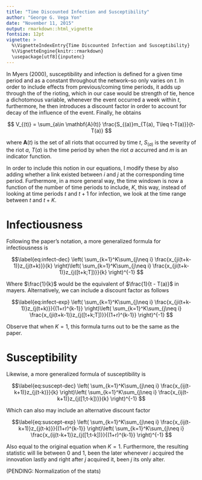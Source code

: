 ```yaml
---
title: "Time Discounted Infection and Susceptibility"
author: "George G. Vega Yon"
date: "November 11, 2015"
output: rmarkdown::html_vignette
fontsize: 12pt
vignette: >
  %\VignetteIndexEntry{Time Discounted Infection and Susceptibility}
  %\VignetteEngine{knitr::rmarkdown}
  \usepackage[utf8]{inputenc}
---
```


In Myers (2000), susceptibility and infection is defined for a given time period and as a constant throughout the network--so only varies on $t$. In order to include effects from previous/coming time periods, it adds up through the \emph{severity} of the rioting, which in our case would be strength of tie, hence a dichotomous variable, whenever the event occurred a week within $t$, furthermore, he then introduces a discount factor in order to account for decay of the influence of the event. Finally, he obtains

$$
V_{(t)} = \sum_{a\in \mathbf{A}(t)} \frac{S_{(a)}m_{T(a), T\leq t-T(a)}}{t- T(a)}
$$

where $\mathbf{A}(t)$ is the set of all riots that occurred by time $t$, $S_{(a)}$ is the severity of the riot $a$, $T(a)$ is the time period by when the riot $a$ accurred and $m$ is an indicator function.

In order to include this notion in our equations, I modify these by also adding whether a link existed between $i$ and $j$ at the corresponding time period. Furthermore, in a more general way, the time windown is now a function of the number of time periods to include, $K$, this way, instead of looking at time periods $t$ and $t+1$ for infection, we look at the time range between $t$ and $t + K$.

# Infectiousness

Following the paper's notation, a more generalized formula for infectiousness is

$$\label{eq:infect-dec}
\left(
\sum_{k=1}^K\sum_{j\neq i} \frac{x_{ji(t+k-1)}z_{j(t+k)}}{k}
\right)\left(
\sum_{k=1}^K\sum_{j\neq i} \frac{x_{ji(t+k-1)}z_{j([t+k;T])}}{k}
\right)^{-1}
$$

\noindent Where $\frac{1}{k}$ would be the equivalent of $\frac{1}{t - T(a)}$ in mayers. Alternatively, we can include a discount factor as follows

$$\label{eq:infect-exp}
\left(
\sum_{k=1}^K\sum_{j\neq i} \frac{x_{ji(t+k-1)}z_{j(t+k)}}{(1+r)^{k-1}}
\right)\left(
\sum_{k=1}^K\sum_{j\neq i} \frac{x_{ji(t+k-1)}z_{j([t+k;T])}}{(1+r)^{k-1}}
\right)^{-1}
$$

Observe that when $K=1$, this formula turns out to be the same as the paper.


# Susceptibility

Likewise, a more generalized formula of susceptibility is

$$\label{eq:suscept-dec}
\left(
\sum_{k=1}^K\sum_{j\neq i} \frac{x_{ij(t-k+1)}z_{j(t-k)}}{k}
\right)\left(
\sum_{k=1}^K\sum_{j\neq i} \frac{x_{ij(t-k+1)}z_{j([1;t-k])}}{k}
\right)^{-1}
$$

\noindent Which can also may include an alternative discount factor

$$\label{eq:suscept-exp}
\left(
\sum_{k=1}^K\sum_{j\neq i} \frac{x_{ij(t-k+1)}z_{j(t-k)}}{(1+r)^{k-1}}
\right)\left(
\sum_{k=1}^K\sum_{j\neq i} \frac{x_{ij(t-k+1)}z_{j([1;t-k])}}{(1+r)^{k-1}}
\right)^{-1}
$$

Also equal to the original equation when $K=1$. Furthermore, the resulting statistic will lie between 0 and 1, been the later whenever $i$ acquired the innovation lastly and right after $j$ acquired it, been $j$ its only alter.

(PENDING: Normalization of the stats)
